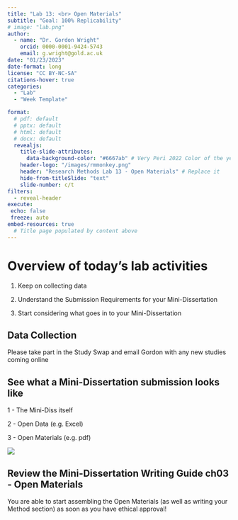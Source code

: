```yaml
---
title: "Lab 13: <br> Open Materials"
subtitle: "Goal: 100% Replicability"
# image: "lab.png"
author: 
  - name: "Dr. Gordon Wright"
    orcid: 0000-0001-9424-5743
    email: g.wright@gold.ac.uk
date: "01/23/2023"
date-format: long
license: "CC BY-NC-SA"
citations-hover: true
categories: 
  - "Lab"
  - "Week Template"

format: 
  # pdf: default
  # pptx: default
  # html: default
  # docx: default
  revealjs: 
    title-slide-attributes: 
      data-background-color: "#6667ab" # Very Peri 2022 Color of the year
    header-logo: "/images/rmmonkey.png"
    header: "Research Methods Lab 13 - Open Materials" # Replace it
    hide-from-titleSlide: "text"
    slide-number: c/t
filters:
  - reveal-header
execute:
 echo: false
 freeze: auto
embed-resources: true
  # Title page populated by content above
---
```


# Overview of today's lab activities

1.  Keep on collecting data

2.  Understand the Submission Requirements for your Mini-Dissertation

3.  Start considering what goes in to your Mini-Dissertation

## Data Collection

Please take part in the Study Swap and email Gordon with any new studies
coming online

## See what a Mini-Dissertation submission looks like

1 - The Mini-Diss itself

2 - Open Data (e.g. Excel)

3 - Open Materials (e.g. pdf)

![](/content/MiniDissWriting/images/O6.png)

## Review the Mini-Dissertation Writing Guide ch03 - Open Materials

You are able to start assembling the Open Materials (as well as writing
your Method section) as soon as you have ethical approval!

